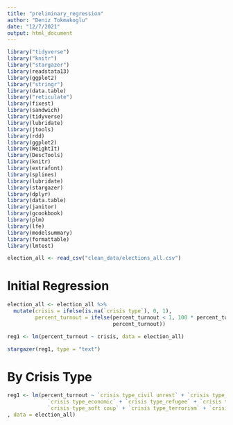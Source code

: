 ```yaml
---
title: "preliminary_regression"
author: "Deniz Tokmakoglu"
date: "12/7/2021"
output: html_document
---
```


```r
library("tidyverse")
library("knitr")
library("stargazer")
library(readstata13)
library(ggplot2)
library("stringr")
library(data.table)
library("reticulate")
library(fixest)
library(sandwich)
library(tidyverse)
library(lubridate)
library(jtools)
library(rdd)
library(ggplot2)
library(WeightIt)
library(DescTools)
library(knitr)
library(extrafont)
library(splines)
library(lubridate)
library(stargazer)
library(dplyr)
library(data.table)
library(janitor)
library(gcookbook)
library(plm)
library(lfe)
library(modelsummary)
library(formattable)
library(lmtest)
```

```r
election_all <- read_csv("clean_data/elections_all.csv")
```


# Initial Regression
```r
election_all <- election_all %>% 
  mutate(crisis = ifelse(is.na(`crisis type`), 0, 1),
         percent_turnout = ifelse(percent_turnout < 1, 100 * percent_turnout, 
                                  percent_turnout))

reg1 <- lm(percent_turnout ~ crisis, data = election_all)

stargazer(reg1, type = "text")
```

# By Crisis Type

```r
reg1 <- lm(percent_turnout ~ `crisis type_civil unrest` + `crisis type_coup` +
             `crisis type_economic` + `crisis type_refugee` + `crisis type_regufee` + 
             `crisis type_soft coup` + `crisis type_terrorism` + `crisis type_war`
, data = election_all)
```

